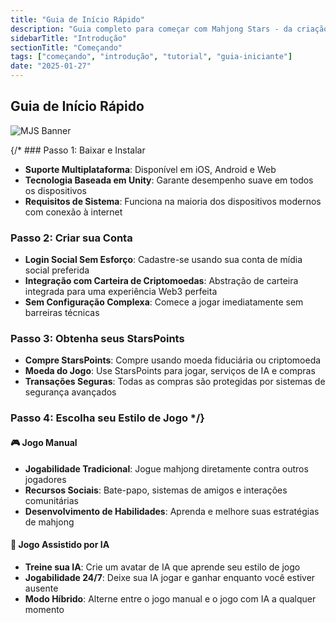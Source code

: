 ```yaml
---
title: "Guia de Início Rápido"
description: "Guia completo para começar com Mahjong Stars - da criação da conta ao seu primeiro jogo com IA"
sidebarTitle: "Introdução"
sectionTitle: "Começando"
tags: ["começando", "introdução", "tutorial", "guia-iniciante"]
date: "2025-01-27"
---
```


## Guia de Início Rápido

![MJS Banner](/static/images/comingsoon.webp)

{/* ### Passo 1: Baixar e Instalar
- **Suporte Multiplataforma**: Disponível em iOS, Android e Web
- **Tecnologia Baseada em Unity**: Garante desempenho suave em todos os dispositivos
- **Requisitos de Sistema**: Funciona na maioria dos dispositivos modernos com conexão à internet

### Passo 2: Criar sua Conta
- **Login Social Sem Esforço**: Cadastre-se usando sua conta de mídia social preferida
- **Integração com Carteira de Criptomoedas**: Abstração de carteira integrada para uma experiência Web3 perfeita
- **Sem Configuração Complexa**: Comece a jogar imediatamente sem barreiras técnicas

### Passo 3: Obtenha seus StarsPoints
- **Compre StarsPoints**: Compre usando moeda fiduciária ou criptomoeda
- **Moeda do Jogo**: Use StarsPoints para jogar, serviços de IA e compras
- **Transações Seguras**: Todas as compras são protegidas por sistemas de segurança avançados

### Passo 4: Escolha seu Estilo de Jogo */}

#### 🎮 Jogo Manual
- **Jogabilidade Tradicional**: Jogue mahjong diretamente contra outros jogadores
- **Recursos Sociais**: Bate-papo, sistemas de amigos e interações comunitárias
- **Desenvolvimento de Habilidades**: Aprenda e melhore suas estratégias de mahjong

#### 🤖 Jogo Assistido por IA
- **Treine sua IA**: Crie um avatar de IA que aprende seu estilo de jogo
- **Jogabilidade 24/7**: Deixe sua IA jogar e ganhar enquanto você estiver ausente
- **Modo Híbrido**: Alterne entre o jogo manual e o jogo com IA a qualquer momento